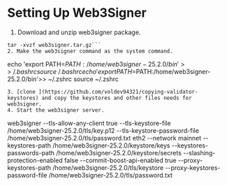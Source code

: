 # Setting Up Web3Signer
1. Download and unzip web3signer package.
```wget https://artifacts.consensys.net/public/web3signer/raw/names/web3signer.tar.gz/versions/latest/web3signer.tar.gz
tar -xvzf web3signer.tar.gz```
2. Make the web3signer command as the system command.
```
echo 'export PATH=$PATH:/home/web3signer-25.2.0/bin'>> ~/.bashrc 
source ~/.bashrc
echo 'export PATH=$PATH:/home/web3signer-25.2.0/bin'>> ~/.zshrc 
source ~/.zshrc
```
3. [clone ](https://github.com/voldev94321/copying-validator-keystores) and copy the keystores and other files needs for web3signer.
4. Start the web3signer server.
````
web3signer --tls-allow-any-client true --tls-keystore-file /home/web3signer-25.2.0/tls/key.p12 --tls-keystore-password-file /home/web3signer-25.2.0/tls/password.txt eth2 --network mainnet --keystores-path /home/web3signer-25.2.0/keystore/keys  --keystores-passwords-path /home/web3signer-25.2.0/keystore/secrets --slashing-protection-enabled false --commit-boost-api-enabled true --proxy-keystores-path /home/web3signer-25.2.0/tls/keystore --proxy-keystores-password-file /home/web3signer-25.2.0/tls/password.txt
```
